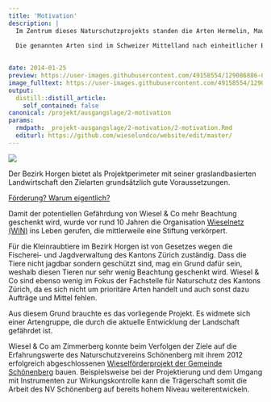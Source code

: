 ```yaml
---
title: 'Motivation'
description: |
  Im Zentrum dieses Naturschutzprojekts standen die Arten Hermelin, Mauswiesel und Iltis, die zur Familie der Marderartigen gehören. 

  Die genannten Arten sind im Schweizer Mittelland nach einheitlicher Beurteilung von Fachleuten in den letzten Jahrzehnten deutlich zurückgegangen. Iltis und Mauswiesel werden sogar auf der Roten Liste der gefährdeten Tierarten der Schweiz als verletzlich aufgeführt. Sichere Daten über die Bestände und deren Entwicklung fehlen allerdings. 
  
  
date: 2014-01-25
preview: https://user-images.githubusercontent.com/49158554/129086886-0c180de4-7094-4dc0-aeeb-7806cfdac47c.jpg
image_fulltext: https://user-images.githubusercontent.com/49158554/129087253-f0971222-f391-48bb-a56e-068e1fa27c7a.jpg
output:
  distill::distill_article:
    self_contained: false
canonical: /projekt/ausgangslage/2-motivation
params:
  rmdpath: _projekt-ausgangslage/2-motivation/2-motivation.Rmd
  editurl: https://github.com/wieselundco/website/edit/master/
---
```



![](https://user-images.githubusercontent.com/49158554/129087253-f0971222-f391-48bb-a56e-068e1fa27c7a.jpg)

  Der Bezirk Horgen bietet als Projektperimeter mit seiner graslandbasierten Landwirtschaft den Zielarten grundsätzlich gute Voraussetzungen.

  [Förderung? Warum eigentlich?](Plakat.Gefahrdung.pdf)

  Damit der potentiellen Gefährdung von Wiesel & Co mehr Beachtung
geschenkt wird, wurde vor rund 10 Jahren die Organisation [Wieselnetz
(WIN)](http://www.wieselnetz.ch) ins Leben gerufen, die mittlerweile
eine Stiftung verkörpert.


Für
die Kleinraubtiere im Bezirk Horgen ist von Gesetzes wegen die
Fischerei- und Jagdverwaltung des Kantons Zürich zuständig. Dass die
Tiere nicht jagdbar sondern geschützt sind, mag ein Grund dafür sein,
weshalb diesen Tieren nur sehr wenig Beachtung geschenkt wird. Wiesel &
Co sind ebenso wenig im Fokus der Fachstelle für Naturschutz des Kantons
Zürich, da es sich nicht um prioritäre Arten handelt und auch sonst dazu Aufträge und Mittel fehlen.


Aus
diesem Grund brauchte es das vorliegende Projekt. Es widmete sich einer
Artengruppe, die durch die aktuelle Entwicklung der Landschaft gefährdet
ist.


Wiesel
& Co am Zimmerberg konnte beim Verfolgen der Ziele auf die Erfahrungswerte
des Naturschutzvereins Schönenberg mit ihrem 2012 erfolgreich
abgeschlossenen [Wieselförderprojekt der Gemeinde
Schönenberg](/projekt-ausgangslage/11-das-wieselfoerderprojekt-der-gemeinde/) bauen. Beispielsweise bei der Projektierung
und dem Umgang mit Instrumenten zur Wirkungskontrolle kann die
Trägerschaft somit die Arbeit des NV Schönenberg auf bereits hohem
Niveau weiterentwickeln.

```r



```

<!--http://wieselundco.ch/projekt/ausgangslage/2-motivation-->
